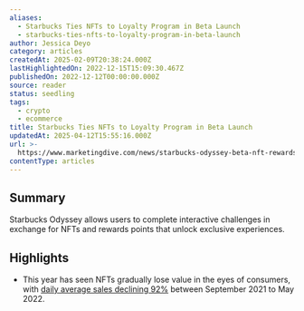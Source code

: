 ```yaml
---
aliases:
  - Starbucks Ties NFTs to Loyalty Program in Beta Launch
  - starbucks-ties-nfts-to-loyalty-program-in-beta-launch
author: Jessica Deyo
category: articles
createdAt: 2025-02-09T20:38:24.000Z
lastHighlightedOn: 2022-12-15T15:09:30.467Z
publishedOn: 2022-12-12T00:00:00.000Z
source: reader
status: seedling
tags:
  - crypto
  - ecommerce
title: Starbucks Ties NFTs to Loyalty Program in Beta Launch
updatedAt: 2025-04-12T15:55:16.000Z
url: >-
  https://www.marketingdive.com/news/starbucks-odyssey-beta-nft-rewards-loyalty/638471/?utm_source=Sailthru&utm_medium=email&utm_campaign=Issue:%202022-12-14%20Retail%20Dive:%20Marketing%20%5Bissue:46719%5D&utm_term=Retail%20Dive:%20Marketing
contentType: articles
---
```

## Summary

Starbucks Odyssey allows users to complete interactive challenges in exchange for NFTs and rewards points that unlock exclusive experiences.

## Highlights

- This year has seen NFTs gradually lose value in the eyes of consumers, with [daily average sales declining 92%](https://www.wsj.com/articles/nft-sales-are-flatlining-11651552616) between September 2021 to May 2022.
